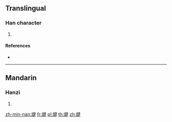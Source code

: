 {{character info/new}}
==Translingual==

===Han character===
{{Han char|rn=86|rad=火|as=09|sn=13|four=95840|canj=FNKQ|ids=⿰火建}}

# {{defn|Han|sort=火09}}

====References====
* {{Han ref|kx=0677.240|dkj=19216|hdz=32211.070|uh=7161|ud=29025|bh=DE76|bd=56950}}

----

==Mandarin==

===Hanzi===
{{cmn-hanzi|pin=[[xìn]] ([[xin4]]), [[xiū]] ([[xiu1]]), [[xù]] ([[xu4]])|wg=hsin<sup>4</sup>, hsiu<sup>1</sup>, hsü<sup>4</sup>}}

# {{defn|lang=cmn|sort=火09}}

[[zh-min-nan:煡]]
[[fr:煡]]
[[pl:煡]]
[[th:煡]]
[[zh:煡]]